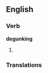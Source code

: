 ==English==

===Verb===
'''degunking'''

# {{present participle of|[[degunk]]}}

===Translations===
{{trans-top|greater efficiency and cleansing}}
